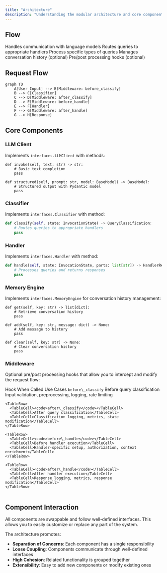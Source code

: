 ```yaml
---
title: "Architecture"
description: "Understanding the modular architecture and core components of StruktX"
---
```


## Flow

<Steps>
  <Step title="LLM Client">
    Handles communication with language models
  </Step>
  <Step title="Classifier">
    Routes queries to appropriate handlers
  </Step>
  <Step title="Handlers">
    Process specific types of queries
  </Step>
  <Step title="Memory Engine">
    Manages conversation history (optional)
  </Step>
  <Step title="Middleware">
    Pre/post processing hooks (optional)
  </Step>
</Steps>

## Request Flow

```mermaid
graph TD
    A[User Input] --> B[Middleware: before_classify]
    B --> C[Classifier]
    C --> D[Middleware: after_classify]
    D --> E[Middleware: before_handle]
    E --> F[Handler]
    F --> G[Middleware: after_handle]
    G --> H[Response]
```

## Core Components

### LLM Client

Implements `interfaces.LLMClient` with methods:

<CodeGroup>

```
def invoke(self, text: str) -> str:
    # Basic text completion
    pass
```


```
def structured(self, prompt: str, model: BaseModel) -> BaseModel:
    # Structured output with Pydantic model
    pass
```

</CodeGroup>

### Classifier

Implements `interfaces.Classifier` with method:

```python
def classify(self, state: InvocationState) -> QueryClassification:
    # Routes queries to appropriate handlers
    pass
```

### Handler

Implements `interfaces.Handler` with method:

```python
def handle(self, state: InvocationState, parts: list[str]) -> HandlerResult:
    # Processes queries and returns responses
    pass
```

### Memory Engine

Implements `interfaces.MemoryEngine` for conversation history management:

<CodeGroup>

```
def get(self, key: str) -> list[dict]:
    # Retrieve conversation history
    pass
```


```
def add(self, key: str, message: dict) -> None:
    # Add message to history
    pass
```


```
def clear(self, key: str) -> None:
    # Clear conversation history
    pass
```

</CodeGroup>

### Middleware

Optional pre/post processing hooks that allow you to intercept and modify the request flow:

<Table>
  <TableHead>
    <TableRow>
      <TableHeader>Hook</TableHeader>
      <TableHeader>When Called</TableHeader>
      <TableHeader>Use Cases</TableHeader>
    </TableRow>
  </TableHead>

  <TableBody>
    <TableRow>
      <TableCell><code>before\_classify</code></TableCell>
      <TableCell>Before query classification</TableCell>
      <TableCell>Input validation, preprocessing, logging, rate limiting</TableCell>
    </TableRow>

    <TableRow>
      <TableCell><code>after\_classify</code></TableCell>
      <TableCell>After query classification</TableCell>
      <TableCell>Classification logging, metrics, state modification</TableCell>
    </TableRow>

    <TableRow>
      <TableCell><code>before\_handle</code></TableCell>
      <TableCell>Before handler execution</TableCell>
      <TableCell>Handler-specific setup, authorization, context enrichment</TableCell>
    </TableRow>

    <TableRow>
      <TableCell><code>after\_handle</code></TableCell>
      <TableCell>After handler execution</TableCell>
      <TableCell>Response logging, metrics, response modification</TableCell>
    </TableRow>
  </TableBody>
</Table>

## Component Interaction

<Info>
  All components are swappable and follow well-defined interfaces. This allows you to easily customize or replace any part of the system.
</Info>

The architecture promotes:

- **Separation of Concerns**: Each component has a single responsibility
- **Loose Coupling**: Components communicate through well-defined interfaces
- **High Cohesion**: Related functionality is grouped together
- **Extensibility**: Easy to add new components or modify existing ones